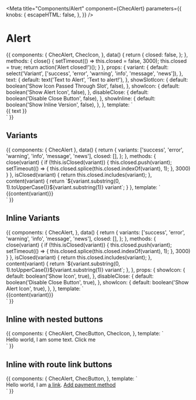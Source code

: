 
<Meta
  title="Components/Alert"
  component={ChecAlert}
  parameters={{
    knobs: {
      escapeHTML: false,
    },
  }}
/>

# Alert

<Props of={ChecAlert} />

<Preview>
  <Story name="Default">
    {{
      components: {
        ChecAlert,
        ChecIcon,
      },
      data() {
        return {
          closed: false,
        };
      },
      methods: {
        close() {
          setTimeout(() => this.closed = false, 3000);
          this.closed = true;
          return action('Alert closed!')();
        }
      },
      props: {
        variant: {
          default: select('Variant', ['success', 'error', 'warning', 'info', 'message', 'news']),
        },
        text: {
          default: text('Text to Alert', 'Text to alert!'),
        },
        showSlotIcon: {
          default: boolean('Show Icon Passed Through Slot', false),
        },
        showIcon: {
          default: boolean('Show Alert Icon', false),
        },
        disableClose: {
          default: boolean('Disable Close Button', false),
        },
        showInline: {
          default: boolean('Show Inline Version', false),
        },
      },
      template: `
        <div class="mx-auto px-16 pt-6">
          <ChecAlert
            v-show="!closed"
            :variant="variant"
            :disable-close="disableClose"
            :show-icon="showIcon"
            :inline="showInline"
            @close="close()"
          >
            <ChecIcon v-if="showSlotIcon" icon="chec"/>
            {{ text }}
          </ChecAlert>
        </div>`
    }}
  </Story>
</Preview>

## Variants

<Preview>
  <Story name="Variants">
    {{
      components: {
        ChecAlert
      },
      data() {
        return {
          variants: ['success', 'error', 'warning', 'info', 'message', 'news'],
          closed: [],
        };
      },
      methods: {
        close(variant) {
          if (!this.isClosed(variant)) {
            this.closed.push(variant);
            setTimeout(() => {
              this.closed.splice(this.closed.indexOf(variant), 1);
            }, 3000)
          }
        },
        isClosed(variant) {
          return this.closed.includes(variant);
        },
        content(variant) {
          return `${variant.substring(0, 1).toUpperCase()}${variant.substring(1)} variant`;
        }
      },
      template: `
        <div class="mx-auto px-16 pt-6">
          <ChecAlert
            v-for="variant in variants"
            v-show="!isClosed(variant)"
            class="my-6"
            :variant="variant"
            @close="close(variant)"
          >
            {{content(variant)}}
          </ChecAlert>
        </div>`
    }}
  </Story>
</Preview>

## Inline Variants

<Preview>
  <Story name="Inline Variants">
    {{
      components: {
        ChecAlert,
      },
      data() {
        return {
          variants: ['success', 'error', 'warning', 'info', 'message', 'news'],
          closed: [],
        };
      },
      methods: {
        close(variant) {
          if (!this.isClosed(variant)) {
            this.closed.push(variant);
            setTimeout(() => {
              this.closed.splice(this.closed.indexOf(variant), 1);
            }, 3000)
          }
        },
        isClosed(variant) {
          return this.closed.includes(variant);
        },
        content(variant) {
          return `${variant.substring(0, 1).toUpperCase()}${variant.substring(1)} variant`;
        },
      },
      props: {
        showIcon: {
          default: boolean('Show Icon', true),
        },
        disableClose: {
          default: boolean('Disable Close Button', true),
        },
        showIcon: {
          default: boolean('Show Alert Icon', true),
        },
      },
      template: `
        <div class="mx-auto px-16 pt-6">
          <ChecAlert
            v-for="variant in variants"
            v-show="!isClosed(variant)"
            class="my-6"
            :variant="variant"
            :inline="true"
            :disable-close="disableClose"
            :show-icon="showIcon"
            @close="close(variant)"
          >
            {{content(variant)}}
          </ChecAlert>
        </div>`
    }}
  </Story>
</Preview>

## Inline with nested buttons

<Preview>
  <Story name="Inline with nested buttons">
    {{
      components: {
        ChecAlert,
        ChecButton,
        ChecIcon,
      },
      template: `
        <div class="mx-auto px-16 pt-6">
          <ChecAlert
            class="my-6"
            variant="info"
            inline
          >
            <ChecIcon icon="info-square" />
            Hello world, I am some text.
            <ChecButton
              color="primary"
              variant="round"
              icon="info-square"
            >
              Click me
            </ChecButton>
          </ChecAlert>
        </div>`
    }}
  </Story>
</Preview>

## Inline with route link buttons

<Preview>
  <Story name="Inline with route link buttons">
    {{
      components: {
        ChecAlert,
        ChecButton,
      },
      template: `
        <div class="mx-auto px-16 pt-6">
          <ChecAlert
            class="my-6"
            variant="info"
            inline
          >
            Hello world, I am <a href="#">a link</a>.
            <a href="/settings/billing/" class="gateways__alert-button button button--variant-round button--color-red"><span class="button__content"> Add payment method </span></a>
          </ChecAlert>
        </div>`
    }}
  </Story>
</Preview>
